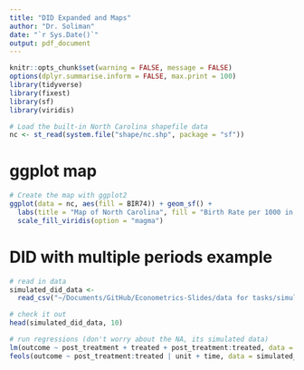 ```yaml
---
title: "DID Expanded and Maps"
author: "Dr. Soliman"
date: "`r Sys.Date()`"
output: pdf_document
---
```


```r
knitr::opts_chunk$set(warning = FALSE, message = FALSE)
options(dplyr.summarise.inform = FALSE, max.print = 100)
library(tidyverse)
library(fixest)
library(sf)
library(viridis)

# Load the built-in North Carolina shapefile data
nc <- st_read(system.file("shape/nc.shp", package = "sf"))
```

# ggplot map

```r
# Create the map with ggplot2
ggplot(data = nc, aes(fill = BIR74)) + geom_sf() + 
  labs(title = "Map of North Carolina", fill = "Birth Rate per 1000 in 1974") +
  scale_fill_viridis(option = "magma")
```

# DID with multiple periods example

```r
# read in data
simulated_did_data <- 
  read_csv("~/Documents/GitHub/Econometrics-Slides/data for tasks/simulated_did_data_clean.csv")

# check it out
head(simulated_did_data, 10)

# run regressions (don't worry about the NA, its simulated data)
lm(outcome ~ post_treatment + treated + post_treatment:treated, data = simulated_did_data)
feols(outcome ~ post_treatment:treated | unit + time, data = simulated_did_data)
```

